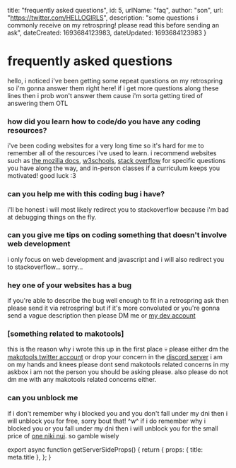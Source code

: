 
  title: "frequently asked questions",
  id: 5,
  urlName: "faq",
  author: "son",
  url: "https://twitter.com/HELLOGlRLS",
  description: "some questions i commonly receive on my retrospring! please read this before sending an ask",
  dateCreated: 1693684123983,
  dateUpdated: 1693684123983 
}

# frequently asked questions

hello, i noticed i've been getting some repeat questions on my retrospring so i'm gonna answer them right here! if i get more questions along these lines then i prob won't answer them cause i'm sorta getting tired of answering them OTL

### how did you learn how to code/do you have any coding resources?

i've been coding websites for a very long time so it's hard for me to remember all of the resources i've used to learn. i recommend websites such as [the mozilla docs](https://developer.mozilla.org/en-US/docs/Web), [w3schools](https://www.w3schools.com/), [stack overflow](https://stackoverflow.com/) for specific questions you have along the way, and in-person classes if a curriculum keeps you motivated! good luck :3

### can you help me with this coding bug i have?

i'll be honest i will most likely redirect you to stackoverflow because i'm bad at debugging things on the fly.

### can you give me tips on coding something that doesn't involve web development

i only focus on web development and javascript and i will also redirect you to stackoverflow... sorry...

### hey one of your websites has a bug

if you're able to describe the bug well enough to fit in a retrospring ask then please send it via retrospring! but if it's more convoluted or you're gonna send a vague description then please DM me or [my dev account](https://twitter.com/hellogirls_dev)

### [something related to makotools]

this is the reason why i wrote this up in the first place 💀 please either dm the [makotools twitter account](https://twitter.com/es_makotools) or drop your concern in the [discord server](https://discord.gg/TVVuahrD8d) i am on my hands and knees please dont send makotools related concerns in my askbox i am not the person you should be asking please. also please do not dm me with any makotools related concerns either.

### can you unblock me

if i don't remember why i blocked you and you don't fall under my dni then i will unblock you for free, sorry bout that! ^w^ if i do remember why i blocked you or you fall under my dni then i will unblock you for the small price of [one niki nui](https://www.buymeacoffee.com/hellogirls). so gamble wisely


export async function getServerSideProps() {
  return {
    props: {
      title: meta.title
    },
  };
}